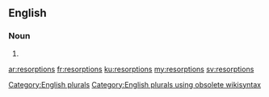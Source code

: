 ==English==

===Noun===
{{head|en}}

# {{plural of|resorption}}

[[Category:English plurals]][[Category:English plurals using obsolete wikisyntax]]

[[ar:resorptions]]
[[fr:resorptions]]
[[ku:resorptions]]
[[my:resorptions]]
[[sv:resorptions]]